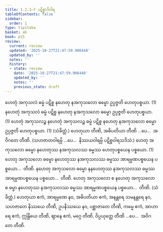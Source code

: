 ```yaml
---
title: 1.2.1–7 ပဋိစ္စာဒိဝါရ
tableOfContents: false
sidebar:
  order: 1
type: tipitaka
basket: ab
book: p15
review:
  current: review
  updated: '2025-10-27T21:47:59.906448'
  updated_by: ''
  notes: ''
  history:
  - state: review
    date: '2025-10-27T21:47:59.906448'
    updated_by: ''
    notes: ''
    previous_state: draft
---
```



<ReviewStatus review={frontmatter.review} showDetails={true} />

<HypothesisAnnotation frontmatter={frontmatter} />

<DynamicBreadcrumb />

<Division number="4" book="p15" e="ch" v="40" p="216">

<Paragraph number="10" book="p15">
ဟေတုံ အကုသလံ ဓမ္မံ ပဋိစ္စ နဟေတု နအကုသလော ဓမ္မော ဥပ္ပဇ္ဇတိ ဟေတုပစ္စယာ. (1)
</Paragraph>

<Paragraph number="11" book="p15">
နဟေတုံ အကုသလံ ဓမ္မံ ပဋိစ္စ နဟေတု နအကုသလော ဓမ္မော ဥပ္ပဇ္ဇတိ ဟေတုပစ္စယာ. (1)
</Paragraph>

<Paragraph number="12" book="p15">
ဟေတုံ အကုသလဉ္စ နဟေတုံ အကုသလဉ္စ ဓမ္မံ ပဋိစ္စ နဟေတု နအကုသလော ဓမ္မော ဥပ္ပဇ္ဇတိ ဟေတုပစ္စယာ. (1) (သံခိတ္တံ.) ဟေတုယာ တီဏိ, အဓိပတိယာ တီဏိ …ပေ…  အဝိဂတေ တီဏိ.
</Paragraph>

<Paragraph number="13" book="p15">
(သဟဇာတဝါရမ္ပိ …ပေ…  နိဿယဝါရမ္ပိ ပဋိစ္စဝါရသဒိသံ.)
</Paragraph>

</Division>
<Division number="5" book="p15" e="ch" v="40" p="216">

<Paragraph number="14" book="p15">
ဟေတု အကုသလော ဓမ္မော နဟေတုဿ နအကုသလဿ ဓမ္မဿ ဟေတုပစ္စယေန ပစ္စယော. (1)
</Paragraph>

<Paragraph number="15" book="p15">
ဟေတု အကုသလော ဓမ္မော နဟေတုဿ နအကုသလဿ ဓမ္မဿ အာရမ္မဏပစ္စယေန ပစ္စယော…  တီဏိ.
</Paragraph>

<Paragraph number="16" book="p15">
နဟေတု အကုသလော ဓမ္မော နနဟေတုဿ နအကုသလဿ ဓမ္မဿ အာရမ္မဏပစ္စယေန ပစ္စယော…  တီဏိ.
</Paragraph>

<Paragraph number="17" book="p15">
ဟေတု အကုသလော စ နဟေတု အကုသလော စ ဓမ္မာ နဟေတုဿ နအကုသလဿ ဓမ္မဿ အာရမ္မဏပစ္စယေန ပစ္စယော…  တီဏိ. (သံခိတ္တံ.)
</Paragraph>

</Division>
<Division number="6" book="p15" e="ch" v="40" p="216">

<Paragraph number="18" book="p15">
ဟေတုယာ ဧကံ, အာရမ္မဏေ နဝ, အဓိပတိယာ ဧကံ, အနန္တရေ သမနန္တရေ နဝ, သဟဇာတေ နိဿယေ တီဏိ, ဥပနိဿယေ နဝ, ပစ္ဆာဇာတေ တီဏိ, ကမ္မေ ဧကံ, အာဟာရေ ဧကံ, ဣန္ဒြိယေ တီဏိ, ဈာနေ ဧကံ, မဂ္ဂေ တီဏိ, ဝိပ္ပယုတ္တေ တီဏိ …ပေ…  အဝိဂတေ တီဏိ.
</Paragraph>
</Division>